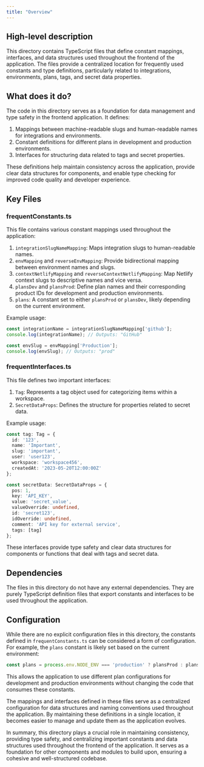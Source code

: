 ```yaml
---
title: "Overview"
---
```


## High-level description
This directory contains TypeScript files that define constant mappings, interfaces, and data structures used throughout the frontend of the application. The files provide a centralized location for frequently used constants and type definitions, particularly related to integrations, environments, plans, tags, and secret data properties.

## What does it do?
The code in this directory serves as a foundation for data management and type safety in the frontend application. It defines:

1. Mappings between machine-readable slugs and human-readable names for integrations and environments.
2. Constant definitions for different plans in development and production environments.
3. Interfaces for structuring data related to tags and secret properties.

These definitions help maintain consistency across the application, provide clear data structures for components, and enable type checking for improved code quality and developer experience.

## Key Files

### frequentConstants.ts
This file contains various constant mappings used throughout the application:

1. `integrationSlugNameMapping`: Maps integration slugs to human-readable names.
2. `envMapping` and `reverseEnvMapping`: Provide bidirectional mapping between environment names and slugs.
3. `contextNetlifyMapping` and `reverseContextNetlifyMapping`: Map Netlify context slugs to descriptive names and vice versa.
4. `plansDev` and `plansProd`: Define plan names and their corresponding product IDs for development and production environments.
5. `plans`: A constant set to either `plansProd` or `plansDev`, likely depending on the current environment.

Example usage:
```typescript
const integrationName = integrationSlugNameMapping['github'];
console.log(integrationName); // Outputs: "GitHub"

const envSlug = envMapping['Production'];
console.log(envSlug); // Outputs: "prod"
```

### frequentInterfaces.ts
This file defines two important interfaces:

1. `Tag`: Represents a tag object used for categorizing items within a workspace.
2. `SecretDataProps`: Defines the structure for properties related to secret data.

Example usage:
```typescript
const tag: Tag = {
  id: '123',
  name: 'Important',
  slug: 'important',
  user: 'user123',
  workspace: 'workspace456',
  createdAt: '2023-05-20T12:00:00Z'
};

const secretData: SecretDataProps = {
  pos: 1,
  key: 'API_KEY',
  value: 'secret_value',
  valueOverride: undefined,
  id: 'secret123',
  idOverride: undefined,
  comment: 'API key for external service',
  tags: [tag]
};
```

These interfaces provide type safety and clear data structures for components or functions that deal with tags and secret data.

## Dependencies
The files in this directory do not have any external dependencies. They are purely TypeScript definition files that export constants and interfaces to be used throughout the application.

## Configuration
While there are no explicit configuration files in this directory, the constants defined in `frequentConstants.ts` can be considered a form of configuration. For example, the `plans` constant is likely set based on the current environment:

```typescript
const plans = process.env.NODE_ENV === 'production' ? plansProd : plansDev;
```

This allows the application to use different plan configurations for development and production environments without changing the code that consumes these constants.

The mappings and interfaces defined in these files serve as a centralized configuration for data structures and naming conventions used throughout the application. By maintaining these definitions in a single location, it becomes easier to manage and update them as the application evolves.

In summary, this directory plays a crucial role in maintaining consistency, providing type safety, and centralizing important constants and data structures used throughout the frontend of the application. It serves as a foundation for other components and modules to build upon, ensuring a cohesive and well-structured codebase.